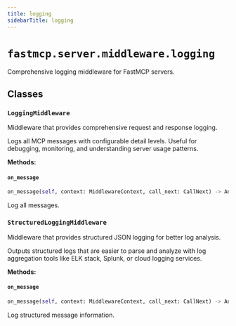 ---
title: logging
sidebarTitle: logging
---

# `fastmcp.server.middleware.logging`


Comprehensive logging middleware for FastMCP servers.

## Classes

### `LoggingMiddleware` <sup><a href="https://github.com/jlowin/fastmcp/blob/main/src/fastmcp/server/middleware/logging.py#L10" target="_blank"><Icon icon="github" style="width: 14px; height: 14px;" /></a></sup>


Middleware that provides comprehensive request and response logging.

Logs all MCP messages with configurable detail levels. Useful for debugging,
monitoring, and understanding server usage patterns.


**Methods:**

#### `on_message` <sup><a href="https://github.com/jlowin/fastmcp/blob/main/src/fastmcp/server/middleware/logging.py#L71" target="_blank"><Icon icon="github" style="width: 14px; height: 14px;" /></a></sup>

```python
on_message(self, context: MiddlewareContext, call_next: CallNext) -> Any
```

Log all messages.


### `StructuredLoggingMiddleware` <sup><a href="https://github.com/jlowin/fastmcp/blob/main/src/fastmcp/server/middleware/logging.py#L92" target="_blank"><Icon icon="github" style="width: 14px; height: 14px;" /></a></sup>


Middleware that provides structured JSON logging for better log analysis.

Outputs structured logs that are easier to parse and analyze with log
aggregation tools like ELK stack, Splunk, or cloud logging services.


**Methods:**

#### `on_message` <sup><a href="https://github.com/jlowin/fastmcp/blob/main/src/fastmcp/server/middleware/logging.py#L149" target="_blank"><Icon icon="github" style="width: 14px; height: 14px;" /></a></sup>

```python
on_message(self, context: MiddlewareContext, call_next: CallNext) -> Any
```

Log structured message information.

